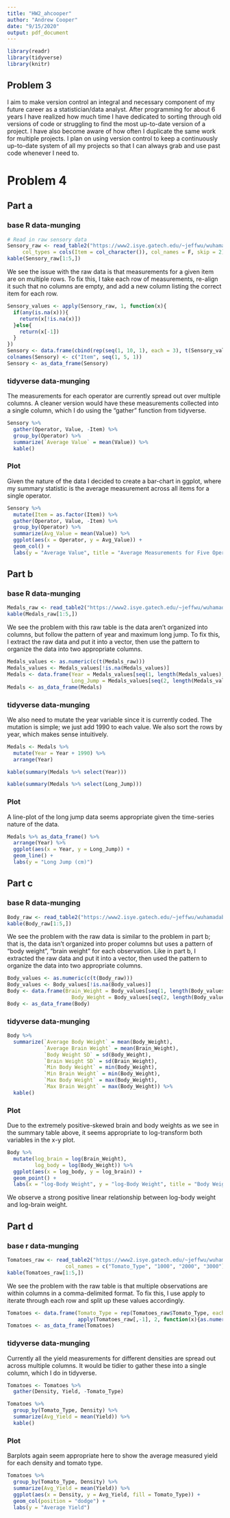 ```yaml
---
title: "HW2_ahcooper"
author: "Andrew Cooper"
date: "9/15/2020"
output: pdf_document
---
```


```r
library(readr)
library(tidyverse)
library(knitr)
```


## Problem 3

I aim to make version control an integral and necessary component of my future career as a statistician/data analyst. After programming for about 6 years I have realized how much time I have dedicated to sorting through old versions of code or struggling to find the most up-to-date version of a project. I have also become aware of how often I duplicate the same work for multiple projects. I plan on using version control to keep a continuously up-to-date system of all my projects so that I can always grab and use past code whenever I need to.

# Problem 4

## Part a

### base R data-munging

```r
# Read in raw sensory data
Sensory_raw <- read_table2("https://www2.isye.gatech.edu/~jeffwu/wuhamadabook/data/Sensory.dat", 
     col_types = cols(Item = col_character()), col_names = F, skip = 2)
kable(Sensory_raw[1:5,])
```

We see the issue with the raw data is that measurements for a given item are on multiple rows. To fix this, I take each row of measurements, re-align it such that no columns are empty, and add a new column listing the correct item for each row.

```r
Sensory_values <- apply(Sensory_raw, 1, function(x){
  if(any(is.na(x))){
    return(x[!is.na(x)])
  }else{
    return(x[-1])
  }
})
Sensory <- data.frame(cbind(rep(seq(1, 10, 1), each = 3), t(Sensory_values)))
colnames(Sensory) <- c("Item", seq(1, 5, 1))
Sensory <- as_data_frame(Sensory)
```

### tidyverse data-munging

The measurements for each operator are currently spread out over multiple columns. A cleaner version would have these measurements collected into a single column, which I do using the "gather" function from tidyverse.

```r
Sensory %>% 
  gather(Operator, Value, -Item) %>% 
  group_by(Operator) %>% 
  summarize(`Average Value` = mean(Value)) %>% 
  kable()
```

### Plot

Given the nature of the data I decided to create a bar-chart in ggplot, where my summary statistic is the average measurement across all items for a single operator.


```r
Sensory %>% 
  mutate(Item = as.factor(Item)) %>% 
  gather(Operator, Value, -Item) %>% 
  group_by(Operator) %>% 
  summarize(Avg_Value = mean(Value)) %>% 
  ggplot(aes(x = Operator, y = Avg_Value)) + 
  geom_col() + 
  labs(y = "Average Value", title = "Average Measurements for Five Operators Across Ten Items")
```


## Part b

### base R data-munging

```r
Medals_raw <- read_table2("https://www2.isye.gatech.edu/~jeffwu/wuhamadabook/data/LongJumpData.dat")
kable(Medals_raw[1:5,])
```

We see the problem with this raw table is the data aren't organized into columns, but follow the pattern of year and maximum long jump. To fix this, I extract the raw data and put it into a vector, then use the pattern to organize the data into two appropriate columns.


```r
Medals_values <- as.numeric(c(t(Medals_raw)))
Medals_values <- Medals_values[!is.na(Medals_values)]
Medals <- data.frame(Year = Medals_values[seq(1, length(Medals_values), 2)],
                     Long_Jump = Medals_values[seq(2, length(Medals_values), 2)])
Medals <- as_data_frame(Medals)
```


### tidyverse data-munging

We also need to mutate the year variable since it is currently coded. The mutation is simple; we just add 1990 to each value. We also sort the rows by year, which makes sense intuitively.

```r
Medals <- Medals %>% 
  mutate(Year = Year + 1990) %>% 
  arrange(Year)
```

```r
kable(summary(Medals %>% select(Year)))
```


```r
kable(summary(Medals %>% select(Long_Jump)))
```

### Plot

A line-plot of the long jump data seems appropriate given the time-series nature of the data.

```r
Medals %>% as_data_frame() %>% 
  arrange(Year) %>% 
  ggplot(aes(x = Year, y = Long_Jump)) + 
  geom_line() + 
  labs(y = "Long Jump (cm)")
```


## Part c

### base R data-munging

```r
Body_raw <- read_table2("https://www2.isye.gatech.edu/~jeffwu/wuhamadabook/data/BrainandBodyWeight.dat")
kable(Body_raw[1:5,])
```

We see the problem with the raw data is similar to the problem in part b; that is, the data isn't organized into proper columns but uses a pattern of "body weight", "brain weight" for each observation. Like in part b, I extracted the raw data and put it into a vector, then used the pattern to organize the data into two appropriate columns.

```r
Body_values <- as.numeric(c(t(Body_raw)))
Body_values <- Body_values[!is.na(Body_values)]
Body <- data.frame(Brain_Weight = Body_values[seq(1, length(Body_values), 2)],
                     Body_Weight = Body_values[seq(2, length(Body_values), 2)])
Body <- as_data_frame(Body)
```

### tidyverse data-munging

```r
Body %>% 
  summarize(`Average Body Weight` = mean(Body_Weight),
            `Average Brain Weight` = mean(Brain_Weight),
            `Body Weight SD` = sd(Body_Weight),
            `Brain Weight SD` = sd(Brain_Weight),
            `Min Body Weight` = min(Body_Weight),
            `Min Brain Weight` = min(Body_Weight),
            `Max Body Weight` = max(Body_Weight),
            `Max Brain Weight` = max(Body_Weight)) %>% 
  kable()
```


### Plot

Due to the extremely positive-skewed brain and body weights as we see in the summary table above, it seems appropriate to log-transform both variables in the x-y plot.

```r
Body %>% 
  mutate(log_brain = log(Brain_Weight),
         log_body = log(Body_Weight)) %>% 
  ggplot(aes(x = log_body, y = log_brain)) + 
  geom_point() + 
  labs(x = "log-Body Weight", y = "log-Body Weight", title = "Body Weights and Brain Weights of Various Animals")
```


We observe a strong positive linear relationship between log-body weight and log-brain weight.


## Part d

### base r data-munging

```r
Tomatoes_raw <- read_table2("https://www2.isye.gatech.edu/~jeffwu/wuhamadabook/data/tomato.dat", skip = 2, 
                   col_names = c("Tomato_Type", "1000", "2000", "3000"))
kable(Tomatoes_raw[1:5,])
```

We see the problem with the raw table is that multiple observations are within columns in a comma-delimited format. To fix this, I use apply to iterate through each row and split up these values accordingly.

```r
Tomatoes <- data.frame(Tomato_Type = rep(Tomatoes_raw$Tomato_Type, each = 3), 
                       apply(Tomatoes_raw[,-1], 2, function(x){as.numeric(unlist(strsplit(x, ",")))}))
Tomatoes <- as_data_frame(Tomatoes)
```

### tidyverse data-munging

Currently all the yield measurements for different densities are spread out across multiple columns. It would be tidier to gather these into a single column, which I do in tidyverse.


```r
Tomatoes <- Tomatoes %>% 
  gather(Density, Yield, -Tomato_Type)
```


```r
Tomatoes %>% 
  group_by(Tomato_Type, Density) %>% 
  summarize(Avg_Yield = mean(Yield)) %>% 
  kable()
```


### Plot

Barplots again seem appropriate here to show the average measured yield for each density and tomato type.

```r
Tomatoes %>% 
  group_by(Tomato_Type, Density) %>% 
  summarize(Avg_Yield = mean(Yield)) %>% 
  ggplot(aes(x = Density, y = Avg_Yield, fill = Tomato_Type)) + 
  geom_col(position = "dodge") + 
  labs(y = "Average Yield")
```

